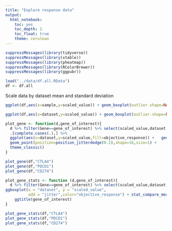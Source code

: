 ```yaml
---
title: "Explore response data"
output: 
  html_notebook:
    toc: yes
    toc_depth: 2
    toc_float: true
    theme: cerulean
---
```


```r
suppressMessages(library(tidyverse))
suppressMessages(library(xtable))
suppressMessages(library(pheatmap))
suppressMessages(library(RColorBrewer))
suppressMessages(library(ggpubr))
```


```r
load("../data/df.all.RData")
df <- df.all
```

Scale data by dataset mean and standard deviation

```r
ggplot(df,aes(x=sample,y=scaled_value)) + geom_boxplot(outlier.shape=NA) + theme_classic()
```
```r
ggplot(df,aes(x=dataset,y=scaled_value)) + geom_boxplot(outlier.shape=NA) + theme_classic()
```


```r
plot_gene <- function(d,gene_of_interest){
  d %>% filter(Gene==gene_of_interest) %>% select(scaled_value,dataset,objective_response) %>%
  .[complete.cases(.),] %>%
  ggplot(aes(x=dataset,y=scaled_value,fill=objective_response)) +   geom_boxplot(outlier.shape = NA) + ggtitle(gene_of_interest) +
  geom_point(position=position_jitterdodge(0.1),shape=16,size=1) +
  theme_classic()
}
```


```r
plot_gene(df,"CTLA4")
plot_gene(df,"PDCD1")
plot_gene(df,"CD274")
```


```r
plot_gene_stats <- function (d,gene_of_interest){
  d %>% filter(Gene==gene_of_interest) %>% select(scaled_value,dataset,objective_response) %>% .[complete.cases(.),] %>% 
ggboxplot(x = "dataset", y = "scaled_value",
          add = "jitter",color="objective_response") + stat_compare_means(aes(group =objective_response),label = "p.format") +
    ggtitle(gene_of_interest)
}
```


```r
plot_gene_stats(df,"CTLA4")
plot_gene_stats(df,"PDCD1")
plot_gene_stats(df,"CD274")
```


